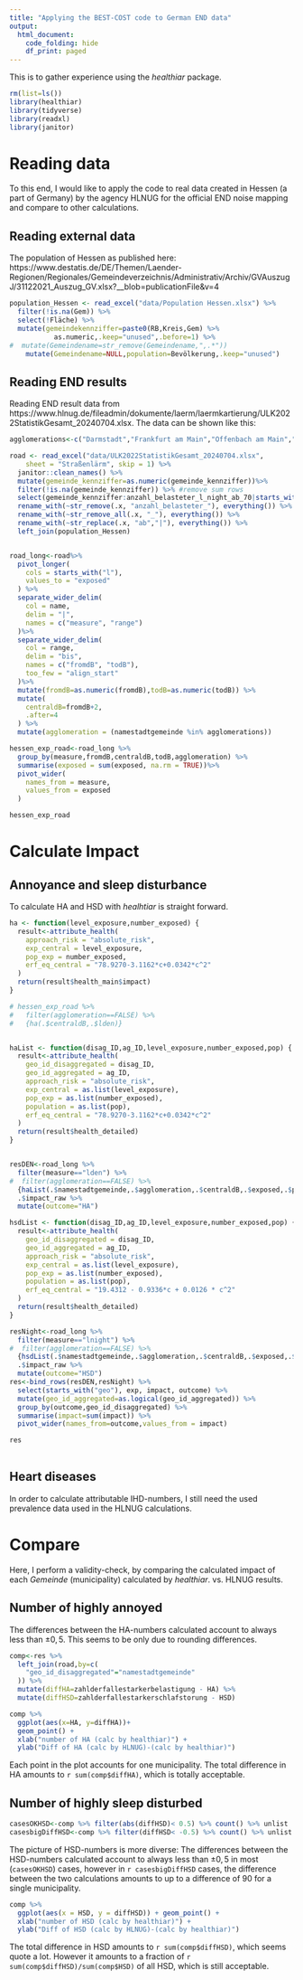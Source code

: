 ```yaml
---
title: "Applying the BEST-COST code to German END data"
output:
  html_document:
    code_folding: hide
    df_print: paged
---
```



This is to gather experience using the *healthiar* package.

```r
rm(list=ls())
library(healthiar)
library(tidyverse)
library(readxl)
library(janitor)
```

# Reading data

To this end, I would like to apply the code to real data created in Hessen (a part of Germany) by the agency HLNUG for the official END noise mapping and compare to other calculations.

## Reading external data

The population of Hessen as published here: https://www.destatis.de/DE/Themen/Laender-Regionen/Regionales/Gemeindeverzeichnis/Administrativ/Archiv/GVAuszugJ/31122021_Auszug_GV.xlsx?__blob=publicationFile&v=4


```r

population_Hessen <- read_excel("data/Population Hessen.xlsx") %>% 
  filter(!is.na(Gem)) %>% 
  select(!Fläche) %>% 
  mutate(gemeindekennziffer=paste0(RB,Kreis,Gem) %>% 
           as.numeric,.keep="unused",.before=1) %>% 
#  mutate(Gemeindename=str_remove(Gemeindename,",.*"))
    mutate(Gemeindename=NULL,population=Bevölkerung,.keep="unused")

```

## Reading END results

Reading END result data from 
https://www.hlnug.de/fileadmin/dokumente/laerm/laermkartierung/ULK2022StatistikGesamt_20240704.xlsx.
The data can be shown like this:

```r
agglomerations<-c("Darmstadt","Frankfurt am Main","Offenbach am Main","Wiesbaden","Hanau","Kassel")

road <- read_excel("data/ULK2022StatistikGesamt_20240704.xlsx", 
    sheet = "Straßenlärm", skip = 1) %>% 
  janitor::clean_names() %>%
  mutate(gemeinde_kennziffer=as.numeric(gemeinde_kennziffer))%>% 
  filter(!is.na(gemeinde_kennziffer)) %>% #remove sum rows
  select(gemeinde_kennziffer:anzahl_belasteter_l_night_ab_70|starts_with("zahl")) %>% 
  rename_with(~str_remove(.x, "anzahl_belasteter_"), everything()) %>%
  rename_with(~str_remove_all(.x, "_"), everything()) %>% 
  rename_with(~str_replace(.x, "ab","|"), everything()) %>% 
  left_join(population_Hessen)


road_long<-road%>%
  pivot_longer(
    cols = starts_with("l"),
    values_to = "exposed"
  ) %>% 
  separate_wider_delim(
    col = name,
    delim = "|",
    names = c("measure", "range")
  )%>% 
  separate_wider_delim(
    col = range,
    delim = "bis",
    names = c("fromdB", "todB"),
    too_few = "align_start"
  )%>% 
  mutate(fromdB=as.numeric(fromdB),todB=as.numeric(todB)) %>% 
  mutate(
    centraldB=fromdB+2,
    .after=4
  ) %>% 
  mutate(agglomeration = (namestadtgemeinde %in% agglomerations))

hessen_exp_road<-road_long %>%
  group_by(measure,fromdB,centraldB,todB,agglomeration) %>% 
  summarise(exposed = sum(exposed, na.rm = TRUE))%>% 
  pivot_wider(
    names_from = measure,
    values_from = exposed
  ) 

hessen_exp_road
```

# Calculate Impact
## Annoyance and sleep disturbance

To calculate HA and HSD with *healhtiar* is straight forward. 

```r
ha <- function(level_exposure,number_exposed) {
  result<-attribute_health(
    approach_risk = "absolute_risk",
    exp_central = level_exposure,
    pop_exp = number_exposed,
    erf_eq_central = "78.9270-3.1162*c+0.0342*c^2"
  ) 
  return(result$health_main$impact)
}

# hessen_exp_road %>% 
#   filter(agglomeration==FALSE) %>% 
#   {ha(.$centraldB,.$lden)}


haList <- function(disag_ID,ag_ID,level_exposure,number_exposed,pop) {
  result<-attribute_health(
    geo_id_disaggregated = disag_ID,
    geo_id_aggregated = ag_ID,
    approach_risk = "absolute_risk",
    exp_central = as.list(level_exposure),
    pop_exp = as.list(number_exposed),
    population = as.list(pop),
    erf_eq_central = "78.9270-3.1162*c+0.0342*c^2"
  ) 
  return(result$health_detailed)
}


resDEN<-road_long %>% 
  filter(measure=="lden") %>% 
#  filter(agglomeration==FALSE) %>% 
  {haList(.$namestadtgemeinde,.$agglomeration,.$centraldB,.$exposed,.$population)} %>% 
  .$impact_raw %>% 
  mutate(outcome="HA")

```

```r
hsdList <- function(disag_ID,ag_ID,level_exposure,number_exposed,pop) {
  result<-attribute_health(
    geo_id_disaggregated = disag_ID,
    geo_id_aggregated = ag_ID,
    approach_risk = "absolute_risk",
    exp_central = as.list(level_exposure),
    pop_exp = as.list(number_exposed),
    population = as.list(pop),
    erf_eq_central = "19.4312 - 0.9336*c + 0.0126 * c^2"
  ) 
  return(result$health_detailed)
}

resNight<-road_long %>% 
  filter(measure=="lnight") %>% 
#  filter(agglomeration==FALSE) %>% 
  {hsdList(.$namestadtgemeinde,.$agglomeration,.$centraldB,.$exposed,.$population)} %>% 
  .$impact_raw %>% 
  mutate(outcome="HSD")
res<-bind_rows(resDEN,resNight) %>% 
  select(starts_with("geo"), exp, impact, outcome) %>%
  mutate(geo_id_aggregated=as.logical(geo_id_aggregated)) %>%
  group_by(outcome,geo_id_disaggregated) %>% 
  summarise(impact=sum(impact)) %>% 
  pivot_wider(names_from=outcome,values_from = impact)

res
  
```

## Heart diseases

In order to calculate attributable IHD-numbers, I still need the used prevalence data used in the HLNUG calculations.

# Compare

Here, I perform a validity-check, by comparing the calculated impact of each *Gemeinde* (municipality) calculated by *healthiar*. vs. HLNUG results.

## Number of highly annoyed

The differences between the HA-numbers calculated account to always less than $\pm 0,5$. This seems to be only due to rounding differences.

```r


comp<-res %>% 
  left_join(road,by=c(
    "geo_id_disaggregated"="namestadtgemeinde"
  )) %>% 
  mutate(diffHA=zahlderfallestarkerbelastigung - HA) %>% 
  mutate(diffHSD=zahlderfallestarkerschlafstorung - HSD)

comp %>% 
  ggplot(aes(x=HA, y=diffHA))+
  geom_point() +
  xlab("number of HA (calc by healthiar)") +
  ylab("Diff of HA (calc by HLNUG)-(calc by healthiar)")

```

Each point in the plot accounts for one municipality. The total difference in HA amounts to `r sum(comp$diffHA)`, which is totally acceptable.


## Number of highly sleep disturbed
```r
casesOKHSD<-comp %>% filter(abs(diffHSD)< 0.5) %>% count() %>% unlist
casesbigDiffHSD<-comp %>% filter(diffHSD< -0.5) %>% count() %>% unlist
```

The picture of HSD-numbers is more diverse: The differences between the HSD-numbers calculated account to always less than $\pm 0,5$ in most  (`casesOKHSD`) cases, however in `r casesbigDiffHSD` cases, the difference between the two calculations amounts to up to a difference of 90 for a single municipality.

```r
comp %>% 
  ggplot(aes(x = HSD, y = diffHSD)) + geom_point() +
  xlab("number of HSD (calc by healthiar)") +
  ylab("Diff of HSD (calc by HLNUG)-(calc by healthiar)")

```

The total difference in HSD amounts to `r sum(comp$diffHSD)`, which seems quote a lot. However it amounts to  a fraction of `r sum(comp$diffHSD)/sum(comp$HSD)` of all HSD, which is still acceptable.
